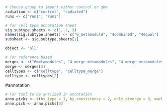 ```r
# Choose group to import either control or gbm
radiation <- c("control", "radiated")
runs <- c("run1", "run2")
```

```r
# for cell type annotation sheet
sig.subtype.sheets <- c(1, 2, 3)
names(sig.subtype.sheets) <- c("6_metamodule", "4combined", "4equal")
subsheet <- sig.subtype.sheets[1]
```

```r
object <- "all"
```



```r
# For reference based
merges <- c("6metamodules", "4_merge_metamodules", "4_merge_metamodules_3celltype")
merge <- merges[3]
celltypes <- c("celltype", "celltype_merge")
celltype <- celltypes[2]
```

#annotation
```r
# For tool to be analized in annotation
anno.picks <- c(by_type = 1, by_consistency = 2, only_diverge = 3, marker_based = 4)
anno.pick <- anno.picks[3]
```



